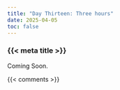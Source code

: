 ```yaml
---
title: "Day Thirteen: Three hours"
date: 2025-04-05
toc: false
---
```


### {{< meta title >}}

Coming Soon.

{{< comments >}}
